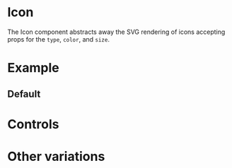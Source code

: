 
# Icon

<Meta of={IconStories} />

The Icon component abstracts away the SVG rendering of icons accepting props for the `type`, `color`, and `size`.

# Example

## Default

<Story of={IconStories.Default} />

# Controls

<Controls />

# Other variations

<Stories />
